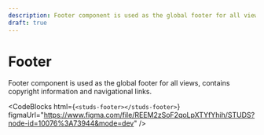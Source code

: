 ```yaml
---
description: Footer component is used as the global footer for all views, contains copyright information and navigational links.
draft: true
---
```


# Footer

<HeaderComponent
  htmlTag="studs-footer"
  jsxTag="StudsFooter"
  version="Since 2.0"
  status="Draft"
  urlGithub="navigation/studs-footer.ts"
  urlStrbook="studs-navigation-footer--docs"
/>

Footer component is used as the global footer for all views, contains copyright information and navigational links.

<ResizerFeatures>
  <studs-footer></studs-footer>
</ResizerFeatures>

<CodeBlocks
  html={`
  <studs-footer></studs-footer>
  `}
  figmaUrl="https://www.figma.com/file/REEM2zSoF2qoLpXTYfYhih/STUDS?node-id=10076%3A73944&mode=dev"
/>